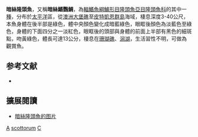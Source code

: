 {{Speciesbox
| genus = Cirrhilabrus
| species = scottorum
| authority = [[Randall|Randall]] & [[Pyle|Pyle]], 1989
| image = Cirrhilabrus scottorum1.jpg
| status = LC
| status_system = IUCN3.1
}}

'''暗絲隆頭魚'''，又稱'''暗絲鰭鸚鯛'''，為[[輻鰭魚綱|輻鰭魚綱]][[鱸形目|鱸形目]][[隆頭魚亞目|隆頭魚亞目]][[隆頭魚科|隆頭魚科]]的其中一[[種|種]]，分布於[[太平洋|太平洋]]區，從[[澳洲|澳洲]][[大堡礁|大堡礁]]至[[皮特凱恩群島|皮特凱恩群島]]海域，棲息深度3-40公尺，本魚身體在後半部是綠色，體中央顏色變化成暗藍綠色，眼眶後顏色為淡藍色至綠色，身體的下面四分之一淡紅色，眼眶後的頭部與身體的前面上半部有黑色的細斑點，吻黃綠色，體長可達13公分，棲息在[[珊瑚礁|珊瑚礁]]、[[潟湖|潟湖]]，生活習性不明，可做為觀賞魚。

==参考文献==
*{{FishBase_species|genus=Cirrhilabrus|species=scottorum|year=2013|month=7}}

== 擴展閱讀 ==
* [https://fishbase.cn/images/species/CISCO_U0.JPG 暗絲隆頭魚的图片]

{{Taxonbar}}

[[Category:觀賞魚|A]]
[[Category:絲隆頭魚屬|scottorum]]
[[Category:1989年描述的鱼类|C]]


{{鱸形目小作品}}